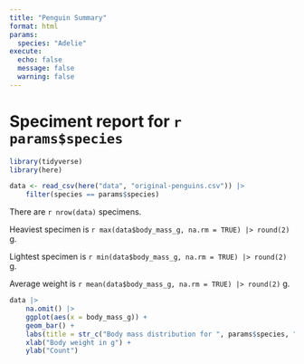 ```yaml
---
title: "Penguin Summary"
format: html
params:
  species: "Adelie"
execute: 
  echo: false
  message: false
  warning: false
---
```


# Speciment report for `r params$species`

```r

library(tidyverse)
library(here)
```


```r

data <- read_csv(here("data", "original-penguins.csv")) |> 
    filter(species == params$species) 

```

There are `r nrow(data)` specimens.

Heaviest specimen is `r max(data$body_mass_g, na.rm = TRUE) |> round(2)` g.

Lightest specimen is `r min(data$body_mass_g, na.rm = TRUE) |> round(2)` g.

Average weight is `r mean(data$body_mass_g, na.rm = TRUE) |> round(2)` g. 

```r
data |>
    na.omit() |> 
    ggplot(aes(x = body_mass_g)) + 
    geom_bar() + 
    labs(title = str_c("Body mass distribution for ", params$species, " penguins")) +
    xlab("Body weight in g") +
    ylab("Count")
    

```

